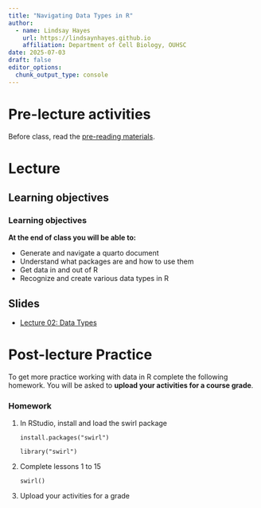 ```yaml
---
title: "Navigating Data Types in R"
author: 
  - name: Lindsay Hayes
    url: https://lindsaynhayes.github.io
    affiliation: Department of Cell Biology, OUHSC
date: 2025-07-03
draft: false
editor_options: 
  chunk_output_type: console
---
```


# Pre-lecture activities

Before class, read the [pre-reading materials](https://lindsaynhayes.github.io/introR2025/readings/index_R02.html).

# Lecture

## Learning objectives

::: callout-note
### Learning objectives

**At the end of class you will be able to:**

-   Generate and navigate a quarto document
-   Understand what packages are and how to use them
-   Get data in and out of R
-   Recognize and create various data types in R
:::

## Slides

-   [Lecture 02: Data Types](https://docs.google.com/presentation/d/1RLm558R177W1YsYA_WG4J-fTfvFmnejrT4Ccf02t3l0/edit?usp=sharing)

# Post-lecture Practice

To get more practice working with data in R complete the following homework. You will be asked to **upload your activities for a course grade**.

::: callout-important
### Homework

1.  In RStudio, install and load the swirl package

    `install.packages("swirl")`

    `library("swirl")`

2.  Complete lessons 1 to 15

    `swirl()`

3.  Upload your activities for a grade

<Elena add instruction>
:::

